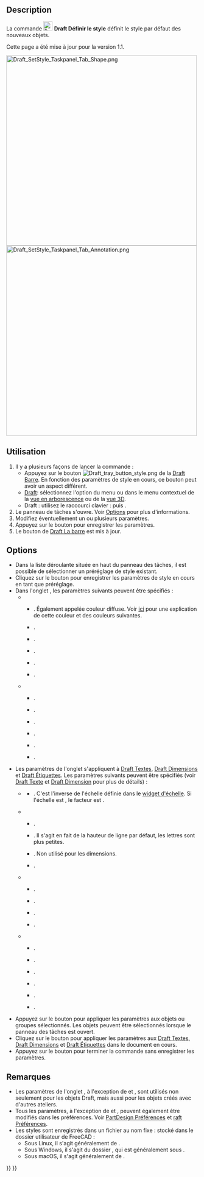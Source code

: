 <languages/>

{{Docnav/fr
|[[Draft_SelectPlane/fr|Plan de travail]]
|[[Draft_ToggleConstructionMode/fr|Basculer en mode construction]]
|[[Draft_Workbench/fr|Draft]]
|IconL=Draft_SelectPlane.svg
|IconR=Draft_ToggleConstructionMode.svg
|IconC=Workbench_Draft.svg
}}

{{GuiCommand/fr
|Name=Draft SetStyle
|Name/fr=Draft Définir le style
|MenuLocation=Utilitaires → Définir le style
|Workbenches=[[Draft_Workbench/fr|Draft]], [[BIM_Workbench/fr|BIM]]
|Shortcut=Draft : {{KEY|S}} {{KEY|S}}
|Version=0.19
|SeeAlso=[[Draft_AnnotationStyleEditor/fr|Draft Éditer le style des annotations]], [[Draft_ApplyStyle/fr|Draft Appliquer le style]]
}}

==Description==

La commande [[Image:Draft_SetStyle.svg|24px]] '''Draft Définir le style''' définit le style par défaut des nouveaux objets.

Cette page a été mise à jour pour la version 1.1.

[[Image:Draft_SetStyle_Taskpanel_Tab_Shape.png|x500px]] [[Image:Draft_SetStyle_Taskpanel_Tab_Annotation.png|x500px]]
{{Caption|Les deux onglets du panneau de tâches des paramètres de style ({{Version/fr|1.0}})}}

<span id="Usage"></span>
==Utilisation==

# Il y a plusieurs façons de lancer la commande :
#* Appuyez sur le bouton [[Image:Draft_tray_button_style.png]] de la [[Draft_Tray/fr|Draft Barre]]. En fonction des paramètres de style en cours, ce bouton peut avoir un aspect différent.
#* [[Draft_Workbench/fr|Draft]]: sélectionnez l'option {{MenuCommand|Utilitaires → [[Image:Draft_SetStyle.svg|16px]] Définir le style}} du menu ou dans le menu contextuel de la [[Tree_view/fr|vue en arborescence]] ou de la [[3D_view/fr|vue 3D]].
#* Draft : utilisez le raccourci clavier : {{KEY|S}} puis {{KEY|S}}.
# Le panneau de tâches {{MenuCommand|Paramètres de style}} s'ouvre. Voir [[#Options|Options]] pour plus d'informations.
# Modifiez éventuellement un ou plusieurs paramètres.
# Appuyez sur le bouton {{Button|OK}} pour enregistrer les paramètres.
# Le bouton de [[Draft_Tray/fr|Draft La barre]] est mis à jour.

==Options==

<div class="mw-translate-fuzzy">
* Dans la liste déroulante située en haut du panneau des tâches, il est possible de sélectionner un préréglage de style existant.
* Cliquez sur le bouton {{Button|[[Image:Document-save.svg|16px]]}} pour enregistrer les paramètres de style en cours en tant que préréglage.
* Dans l'onglet {{MenuCommand|Forme}}, les paramètres suivants peuvent être spécifiés :
** {{MenuCommand|Apparence des formes}}
*** {{MenuCommand|Couleur des formes}}. Également appelée couleur diffuse. Voir [[Part_ColorPerFace/fr#Utilisation|ici]] pour une explication de cette couleur et des couleurs suivantes.
*** {{MenuCommand|Couleur autour des formes}}. {{Version/fr|1.0}}
*** {{MenuCommand|Couleur émissive des formes}}. {{Version/fr|1.0}}
*** {{MenuCommand|Couleur spéculaire des formes}}. {{Version/fr|1.0}}
*** {{MenuCommand|Transparence des formes}}.
*** {{MenuCommand|Brillance des formes}}. {{Version/fr|1.0}}
** {{MenuCommand|Autre}}
*** {{MenuCommand|Couleur des lignes}}.
*** {{MenuCommand|Largeur des lignes}}.
*** {{MenuCommand|Couleur des points}}. {{Version/fr|1.0}}
*** {{MenuCommand|Taille des points}}. {{Version/fr|1.0}}
*** {{MenuCommand|Style de trait}}.
*** {{MenuCommand|Mode d'affichage}}.
* Les paramètres de l'onglet {{MenuCommand|Annotation}} s'appliquent à [[Draft_Text/fr|Draft Textes]], [[Draft_Dimension/fr|Draft Dimensions]] et [[Draft_Label/fr|Draft Étiquettes]]. Les paramètres suivants peuvent être spécifiés (voir [[Draft_Text/fr#Vue|Draft Texte]] et [[Draft_Dimension/fr#Vue|Draft Dimension]] pour plus de détails) :
** {{MenuCommand|Annotations}} {{Version/fr|1.1}}
*** {{MenuCommand|Facteur d'échelle}}. C'est l'inverse de l'échelle définie dans le [[Draft_Scale_Widget/fr|widget d'échelle]]. Si l'échelle est {{value|1:100}}, le facteur est {{value|100}}. {{Version/fr|1.0}}
** {{MenuCommand|Textes}}
*** {{MenuCommand|Nom de la police}}.
*** {{MenuCommand|Taille de la police}}. Il s'agit en fait de la hauteur de ligne par défaut, les lettres sont plus petites.
*** {{MenuCommand|Espace interlignes}}. Non utilisé pour les dimensions.
*** {{MenuCommand|Couleur des textes}}.
** {{MenuCommand|Lignes et flèches}}
*** {{MenuCommand|Largeur des lignes}}. {{Version/fr|1.0}}
*** {{MenuCommand|Type des flèches}}.
*** {{MenuCommand|Taille des flèches}}.
*** {{MenuCommand|Couleur des lignes et flèches}}. {{Version/fr|1.0}}
** {{MenuCommand|Dimensions}}
*** {{MenuCommand|Afficher l'unité}}.
*** {{MenuCommand|Substitution d’unité}}.
*** {{MenuCommand|Dépassement des lignes de dimension}}.
*** {{MenuCommand|Longueur des lignes d'extension}}.
*** {{MenuCommand|Dépassement des lignes d'extension}}.
*** {{MenuCommand|Espacement du texte}}.
* Appuyez sur le bouton {{Button|[[Image:Draft_SetStyle.svg|16px]] Sélectionné}} pour appliquer les paramètres aux objets ou groupes sélectionnés. Les objets peuvent être sélectionnés lorsque le panneau des tâches est ouvert.
* Cliquez sur le bouton {{Button|[[Image:Draft_Text.svg|16px]] Annotations}} pour appliquer les paramètres aux [[Draft_Text/fr|Draft Textes]], [[Draft_Dimension/fr|Draft Dimensions]] et [[Draft_Label/fr|Draft Étiquettes]] dans le document en cours.
* Appuyez sur le bouton {{Button|Annuler}} pour terminer la commande sans enregistrer les paramètres.
</div>

<span id="Notes"></span>
==Remarques==

* Les paramètres de l'onglet {{MenuCommand|Forme}}, à l'exception de {{MenuCommand|Style de trait}} et {{MenuCommand|Mode d'affichage}}, sont utilisés non seulement pour les objets Draft, mais aussi pour les objets créés avec d'autres ateliers.
* Tous les paramètres, à l'exception de {{MenuCommand|Style de trait}} et {{MenuCommand|Mode d'affichage}}, peuvent également être modifiés dans les préférences. Voir [[PartDesign_Preferences/fr#Aspect_de_la_forme|PartDesign Préférences]] et [[Draft_Preferences/fr#Textes_et_dimensions|raft Préférences]].
* Les styles sont enregistrés dans un fichier au nom fixe : {{FileName|StylePresets.json}} stocké dans le dossier utilisateur de FreeCAD {{FileName|Draft}} :
** Sous Linux, il s'agit généralement de {{FileName|/home/<username>/.local/share/FreeCAD/Draft/}}.
** Sous Windows, il s'agit du dossier {{FileName|%APPDATA%\FreeCAD\\Draft}}, qui est généralement sous {{FileName|C:\Users\<username>\Appdata\Roaming\FreeCAD\Draft}}.
** Sous macOS, il s'agit généralement de {{FileName|/Users/<username>/Library/Preferences/FreeCAD/Draft/}}.


{{Docnav/fr
|[[Draft_SelectPlane/fr|Plan de travail]]
|[[Draft_ToggleConstructionMode/fr|Basculer en mode construction]]
|[[Draft_Workbench/fr|Draft]]
|IconL=Draft_SelectPlane.svg
|IconR=Draft_ToggleConstructionMode.svg
|IconC=Workbench_Draft.svg
}}

{{Draft Tools navi{{#translation:}}}}
{{Userdocnavi{{#translation:}}}}